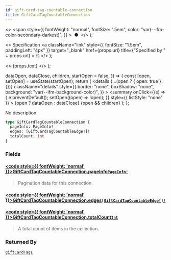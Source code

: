 ```yaml
---
id: gift-card-tag-countable-connection
title: GiftCardTagCountableConnection
---
```


  <>
    <span
      style={{
        fontWeight: "normal",
        fontSize: ".5em",
        color: "var(--ifm-color-secondary-darkest)",
      }}
    >
      &nbsp;●&nbsp;
    </span>
  </>
);

  <>
    Specification
    <a
      className="link"
      style={{ fontSize: "1.5em", paddingLeft: "4px" }}
      target="\_blank"
      href={props.url}
      title={"Specified by " + props.url}
    >
      ⎘
    </a>
  </>
);

  <>
    <span className={props.class}>{props.text}</span>
  </>
);


  dataOpen,
  dataClose,
  children,
  startOpen = false,
}) => {
  const [open, setOpen] = useState(startOpen);
  return (
    <details
      {...(open ? { open: true } : {})}
      className="details"
      style={{
        border: "none",
        boxShadow: "none",
        background: "var(--ifm-background-color)",
      }}
    >
      <summary
        onClick={(e) => {
          e.preventDefault();
          setOpen((open) => !open);
        }}
        style={{ listStyle: "none" }}
      >
        {open ? dataOpen : dataClose}
      </summary>
      {open && children}
    </details>
  );
};

No description

```graphql
type GiftCardTagCountableConnection {
  pageInfo: PageInfo!
  edges: [GiftCardTagCountableEdge!]!
  totalCount: Int
}
```

### Fields

#### [<code style={{ fontWeight: 'normal' }}>GiftCardTagCountableConnection.<b>pageInfo</b></code>](#)<Bullet />[`PageInfo!`](../../../api-reference/miscellaneous/objects/page-info) <Badge class="badge badge--secondary" text="non-null"/> <Badge class="badge badge--secondary" text="object"/> <Badge class="badge badge--secondary" text="miscellaneous"/>

> Pagination data for this connection.

#### [<code style={{ fontWeight: 'normal' }}>GiftCardTagCountableConnection.<b>edges</b></code>](#)<Bullet />[`[GiftCardTagCountableEdge!]!`](../../../api-reference/gift-cards/objects/gift-card-tag-countable-edge) <Badge class="badge badge--secondary" text="non-null"/> <Badge class="badge badge--secondary" text="object"/> <Badge class="badge badge--secondary" text="gift-cards"/>

>

#### [<code style={{ fontWeight: 'normal' }}>GiftCardTagCountableConnection.<b>totalCount</b></code>](#)<Bullet />[`Int`](../../../api-reference/miscellaneous/scalars/int) <Badge class="badge badge--secondary" text="scalar"/> <Badge class="badge badge--secondary" text="miscellaneous"/>

> A total count of items in the collection.

### Returned By

[`giftCardTags`](../../../api-reference/gift-cards/queries/gift-card-tags) <Badge class="badge badge--secondary" text="query"/>
